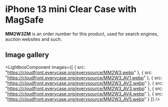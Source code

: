 
# iPhone 13 mini Clear Case with MagSafe

<Callout type='info' emoji='👉🏻'>**MM2W3ZM** is an order number for this product, used for search engines, auction websites and such.</Callout>

## Image gallery

<LightboxComponent
    images={[
      {
        src: "https://cloudfront.everycase.org/everysource/MM2W3.webp"
      },
      {
        src: "https://cloudfront.everycase.org/everysource/MM2W3_AV1.webp"
      },
      {
        src: "https://cloudfront.everycase.org/everysource/MM2W3_AV2.webp"
      },
      {
        src: "https://cloudfront.everycase.org/everysource/MM2W3_AV3.webp"
      },
      {
        src: "https://cloudfront.everycase.org/everysource/MM2W3_AV4.webp"
      },
      {
        src: "https://cloudfront.everycase.org/everysource/MM2W3_AV5.webp"
      }
    ]}
  />
